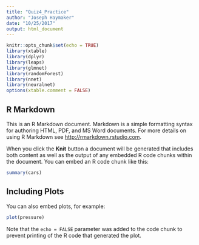 ```yaml
---
title: "Quiz4_Practice"
author: "Joseph Haymaker"
date: "10/25/2017"
output: html_document
---
```


```r
knitr::opts_chunk$set(echo = TRUE)
library(xtable)
library(dplyr)
library(leaps)
library(glmnet)
library(randomForest)
library(nnet)
library(neuralnet)
options(xtable.comment = FALSE)

```

## R Markdown

This is an R Markdown document. Markdown is a simple formatting syntax for authoring HTML, PDF, and MS Word documents. For more details on using R Markdown see <http://rmarkdown.rstudio.com>.

When you click the **Knit** button a document will be generated that includes both content as well as the output of any embedded R code chunks within the document. You can embed an R code chunk like this:

```r
summary(cars)
```

## Including Plots

You can also embed plots, for example:

```r
plot(pressure)
```

Note that the `echo = FALSE` parameter was added to the code chunk to prevent printing of the R code that generated the plot.
